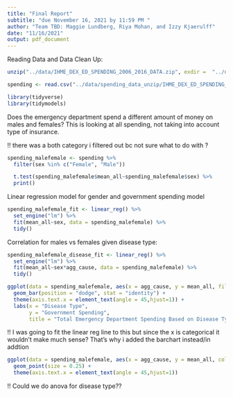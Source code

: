 ```yaml
---
title: "Final Report"
subtitle: "due November 16, 2021 by 11:59 PM "
author: "Team TBD: Maggie Lundberg, Riya Mohan, and Izzy Kjaerulff"
date: "11/16/2021"
output: pdf_document
---
```


Reading Data and Data Clean Up:
```r
unzip("../data/IHME_DEX_ED_SPENDING_2006_2016_DATA.zip", exdir =  "../data/spending_data_unzip")
```
```r
spending <- read.csv("../data/spending_data_unzip/IHME_DEX_ED_SPENDING_2006_2016_DATA_Y2021M09D23.CSV")
```

```r
library(tidyverse)
library(tidymodels)
``` 


Does the emergency department spend a different amount of money on males and females? This is looking at all spending, not taking into account type of insurance.

!! there was a both category i filtered out bc not sure what to do with ?
```r
spending_malefemale <- spending %>%
  filter(sex %in% c("Female", "Male"))

  t.test(spending_malefemale$mean_all~spending_malefemale$sex) %>%
  print()
```

Linear regression model for gender and government spending model
```r
spending_malefemale_fit <- linear_reg() %>%
  set_engine("lm") %>%
  fit(mean_all~sex, data = spending_malefemale) %>%
  tidy()
```

Correlation for males vs females given disease type:
```r
spending_malefemale_disease_fit <- linear_reg() %>%
  set_engine("lm") %>%
  fit(mean_all~sex*agg_cause, data = spending_malefemale) %>%
  tidy()
```

```r
ggplot(data = spending_malefemale, aes(x = agg_cause, y = mean_all, fill = sex)) +
  geom_bar(position = "dodge", stat = "identity") +
  theme(axis.text.x = element_text(angle = 45,hjust=1)) +
  labs(x = "Disease Type",
       y = "Government Spending",
       title = "Total Emergency Department Spending Based on Disease Type and Gender")
```

!! I was going to fit the linear reg line to this but since the x is categorical it wouldn't make much sense? That's why i added the barchart instead/in addtion
```r
ggplot(data = spending_malefemale, aes(x = agg_cause, y = mean_all, color = sex)) + 
  geom_point(size = 0.25) +
  theme(axis.text.x = element_text(angle = 45,hjust=1))

```


!! Could we do anova for disease type??


